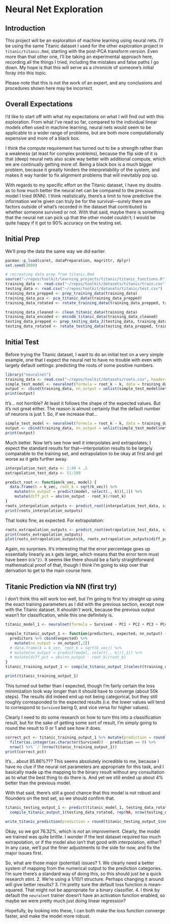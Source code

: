 # Neural Net Exploration

## Introduction

This project will be an exploration of machine learning using neural nets. I'll be using the same Titanic dataset I used for the other exploration project in `titanic/titanic.Rmd`, starting with the post-PCA transform version. Even more than that other one, I'll be taking an experimental approach here, recording all the things I tried, including the mistakes and false paths I go down. My hope is that this will serve as a chronicle of someone's initial foray into this topic.

Please note that this is not the work of an expert, and any conclusions and procedures shown here may be incorrect.

## Overall Expectations

I'd like to start off with what my expectations on what I will find out with this exploration. From what I've read so far, compared to the individual linear models often used in machine learning, neural nets would seem to be applicable to a wider range of problems, but are both more computationally expensive and more of a black box.

I think the compute requirement has turned out to be a strength rather than a weakness (at least for complex problems), because the flip side of it is that (deep) neural nets also scale way better with additional compute, which we are continually getting more of. Being a black box is a much bigger problem, because it greatly hinders the interpretability of the system, and makes it way harder to fix alignment problems that will inevitably pop up.

With regards to my specific effort on the Titanic dataset, I have my doubts as to how much better the neural net can be compared to the previous model I tried (KNN). I think realistically, there's a limit to how predictive the information we're given can truly be for the survival—surely there are factors outside of what's recorded in the dataset that contributed to whether someone survived or not. With that said, maybe there is something that the neural net can pick up that the other model couldn't; I would be quite happy if it got to 90% accuracy on the testing set.

## Initial Prep

We'll prep the data the same way we did earlier.

```r

pacman::p_load(caret, dataPreparation, magrittr, dplyr)
set.seed(3000)

# recreating data prep from titanic.Rmd
source("~/repos/toolkit/learning_projects/titanic/titanic_functions.R")
training_data <- read.csv("~/repos/toolkit/datasets/titanic/train.csv")
testing_data <- read.csv("~/repos/toolkit/datasets/titanic/test.csv")
training_data_prepped <- prep_training_data(training_data)
training_data_pca <- pca_titanic_data(training_data_prepped)
training_data_rotated <- rotate_training_data(training_data_prepped, training_data_pca)

training_data_cleaned <- clean_titanic_data(training_data)
training_data_encoded <- encode_titanic_data(training_data_cleaned)
testing_data_prepped <- prep_testing_data_2(testing_data, training_data_encoded)
testing_data_rotated <- rotate_testing_data(testing_data_prepped, training_data_pca)

```

## Initial Test

Before trying the Titanic dataset, I want to do an initial test on a very simple example, one that I expect the neural net to have no trouble with even with largely default settings: predicting the roots of some positive numbers.

```r

library("neuralnet")
training_data <- read.csv("~/repos/toolkit/datasets/roots.csv", header=TRUE)
simple_test_model <- neuralnet(formula = root_k ~ k, data = training_data)
output <- cbind(training_data, nn_output = unlist(simple_test_model$net.result))
print(output)
```

It's... not horrible? At least it follows the shape of the expected values. But it's not great either. The reason is almost certainly that the default number of neurons is just 1. So, if we increase that...
```r
simple_test_model <- neuralnet(formula = root_k ~ k, data = training_data, hidden = 10)
output <- cbind(training_data, nn_output = unlist(simple_test_model$net.result))
print(output)
```

Much better. Now let's see how well it interpolates and extrapolates; I expect the standard results for that—interpolation results to be largely comparable to the training set, and extrapolation to be okay at first and get worse as it gets further away.
```r

interpolation_test_data <- 1:49 + .5
extrapolation_test_data <- 51:100

predict_root <- function(k_vec, model) {
  data.frame(k = k_vec, root_k = sqrt(k_vec)) %>% 
    mutate(nn_output = predict(model, select(., k))[,1]) %>%
    mutate(diff_pct = abs(nn_output - root_k)/root_k)
}
roots_interpolation_outputs <- predict_root(interpolation_test_data, simple_test_model)
print(roots_interpolation_outputs)
```

That looks fine, as expected. For extrapolation:

```r

roots_extrapolation_outputs <- predict_root(extrapolation_test_data, simple_test_model)
print(roots_extrapolation_outputs)
plot(roots_extrapolation_outputs$k, roots_extrapolation_outputs$diff_pct)
```

Again, no surprises. It's interesting that the error percentage goes up essentially linearly as `k` gets larger, which means that the error term must have been `O(k^2)`. It seems like there should be a fairly straightforward mathematical proof of that, though I think I'm going to skip over that derivation to get to the main course here.

## Titanic Prediction via NN (first try)

I don't think this will work too well, but I'm going to first try straight up using the exact training parameters as I did with the previous section, except now with the Titanic dataset. It _shouldn't_ work, because the previous output wasn't for classification, while this one definitely is.

```r

titanic_model_1 <- neuralnet(formula = Survived ~ PC1 + PC2 + PC3 + PC4 + PC5, data = training_data_rotated, hidden = 10)

compile_titanic_output_1 <- function(predictors, expected, nn_output) {
  predictors %>% cbind(expected) %>%
    mutate(nn_output = nn_output[,2])
  # data.frame(k = k_vec, root_k = sqrt(k_vec)) %>% 
  # mutate(nn_output = predict(model, select(., k))[,1]) %>%
  # mutate(diff_pct = abs(nn_output - root_k)/root_k)
}
titanic_training_output_1 <- compile_titanic_output_1(select(training_data_rotated, -Survived), select(training_data_rotated, Survived), titanic_model_1$net.result[[1]])

print(titanic_training_output_1)

```

This turned out better than I expected, though I'm fairly certain the loss minimization took way longer than it should have to converge (about 50k steps). The results did indeed end up not being categorical, but they still roughly corresponded to the expected results (i.e. the lower values will tend to correspond to `Survived` being 0, and vice versa for higher values).

Clearly I need to do some research on how to turn this into a classification result, but for the sake of getting some sort of result, I'm simply going to round the result to 0 or 1 and see how it does.

```r

correct_pct <- titanic_training_output_1 %>% mutate(prediction = round(nn_output)) %>%
  filter(as.integer(as.character(Survived)) - prediction == 0) %>%
  nrow() %>% `/`(nrow(titanic_training_output_1))
print(correct_pct)
```

It's... about 85.86%??? This seems absolutely incredible to me, because I have no clue if the neural net parameters are appropriate for this task, and I basically made up the mapping to the binary result without any consultation as to what the best thing to do there is. And yet we still ended up about 4% better than the previous model.

With that said, there's still a good chance that this model is not robust and flounders on the test set, so we should confirm that.

```r

titanic_testing_output_1 <- predict(titanic_model_1, testing_data_rotated) %>%
  compile_titanic_output_1(testing_data_rotated, rep(NA, nrow(testing_data_rotated)), nn_output = .)

write_titanic_prediction(prediction = round(titanic_testing_output_1$nn_output), testing_data = testing_data, name = "titanic_prediction_nn_1.csv", dir = "~/repos/toolkit/learning_projects/titanic_nn")
```

Okay, so we got 76.32%, which is _not_ an improvement. Clearly, the model we trained was quite brittle. I wonder if the test dataset required too much extrapolation, or if the model also isn't that good with interpolation, either? In any case, we'll put the finer adjustments to the side for now, and fix the major issues first.

So, what are those major (potential) issues?
1. We clearly need a better system of mapping from the numerical output to the prediction categories. I'm sure there's a standard way of doing this, so this should just be a quick research stint.
2. We're using a 1/10/1 structure. Perhaps changing it around will give better results?
3. I'm pretty sure the default loss function is mean-squared. That might not be appropriate for a binary classifier.
4. I think by default the `neuralnet` trainer doesn't have an activation function enabled, so maybe we were pretty much just doing linear regression?

Hopefully, by looking into these, I can both make the loss function converge faster, and make the model more robust.